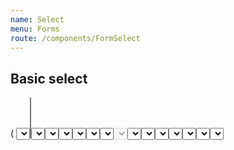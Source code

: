 ```yaml
---
name: Select
menu: Forms
route: /components/FormSelect
---
```



<PageTitle title="Select" src="components/Form/Select" />

## Basic select

<Playground>
  <Looper
    list={variants}
    render={variant => (
      <FormComponentDemo property="value" initialValue="yellow">
        <Select onChange={(event, value) => console.log(value)} options={options} variant={variant} />
      </FormComponentDemo>
    )}
  />
</Playground>

## Multiple select

<Playground>
  <Looper
    list={variants}
    render={variant => (
      <FormComponentDemo property="value" initialValue={['yellow', 'blue']}>
        <Select
          label="Super fantastic label"
          multiple
          onChange={(event, value) => console.log(value)}
          options={options}
          variant={variant}
        />
      </FormComponentDemo>
    )}
  />
</Playground>

## Numeric select

<Playground>
  <Looper
    list={variants}
    render={variant => (
      <FormComponentDemo property="value" initialValue={7}>
        <Select
          label="Super fantastic label"
          onChange={(event, value) => console.log(value)}
          type="number"
          width="120px"
          options={[
            { value: 1, label: 'One' },
            { value: 2, label: 'Two' },
            { value: 3, label: 'Threee' },
            { value: 4, label: 'Four' },
            { value: 5, label: 'Five' },
            { value: 6, label: 'Six' },
            { value: 7, label: 'Seven' },
            { value: 8, label: 'Eight' },
            { value: 9, label: 'Nine' },
            { value: 10, label: 'Ten' },
          ]}
          variant={variant}
        />
      </FormComponentDemo>
    )}
  />
</Playground>

## Labeled select

<Playground>
  <Looper
    list={variants}
    render={variant => (
      <FormComponentDemo property="value" initialValue="yellow">
        <Select
          label="Super fantastic label"
          onChange={(event, value) => console.log(value)}
          options={options}
          variant={variant}
        />
      </FormComponentDemo>
    )}
  />
</Playground>

## Transitional labeled select

<Playground>
  <Looper
    list={variants}
    render={variant => (
      <FormComponentDemo property="value">
        <Select
          label="Super fantastic label"
          onChange={(event, value) => console.log(value)}
          options={options}
          transitional
          variant={variant}
        />
      </FormComponentDemo>
    )}
  />
</Playground>

## Transitional labeled select with icons

<Playground>
  <Looper
    list={variants}
    render={variant => (
      <FormComponentDemo property="value">
        <Select
          iconBefore={SearchIcon}
          iconAfter={<TimesIcon size={8} />}
          label="Super fantastic label"
          onChange={(event, value) => console.log(value)}
          options={options}
          transitional
          variant={variant}
        />
      </FormComponentDemo>
    )}
  />
</Playground>

## Placeholder select (string)

<Playground>
  <Looper
    list={variants}
    render={variant => (
      <FormComponentDemo property="value">
        <Select
          label="Super fantastic label"
          onChange={(event, value) => console.log(value)}
          options={options}
          placeholder="Choose a color"
          transitional
          variant={variant}
        />
      </FormComponentDemo>
    )}
  />
</Playground>

## Placeholder select (object)

<Playground>
  <Looper
    list={variants}
    render={variant => (
      <FormComponentDemo property="value">
        <Select
          label="Super fantastic label"
          onChange={(event, value) => console.log(value)}
          options={options}
          placeholder={{ label: 'Choose a color', value: 'none' }}
          transitional
          variant={variant}
        />
      </FormComponentDemo>
    )}
  />
</Playground>

## Disabled select

<Playground>
  <Looper
    list={variants}
    render={variant => (
      <FormComponentDemo property="value" initialValue="yellow">
        <Select
          disabled
          label="Super fantastic label"
          onChange={(event, value) => console.log(value)}
          options={options}
          variant={variant}
        />
      </FormComponentDemo>
    )}
  />
</Playground>

## Read only select

<Playground>
  <Looper
    list={variants}
    render={variant => (
      <FormComponentDemo property="value" initialValue="yellow">
        <Select
          label="Super fantastic label"
          onChange={(event, value) => console.log(value)}
          options={options}
          readOnly
          variant={variant}
        />
      </FormComponentDemo>
    )}
  />
</Playground>

## Read only multiple select

<Playground>
  <Looper
    list={variants}
    render={variant => (
      <FormComponentDemo property="value" initialValue={['yellow', 'blue']}>
        <Select
          label="Super fantastic label"
          onChange={(event, value) => console.log(value)}
          options={options}
          readOnly
          variant={variant}
        />
      </FormComponentDemo>
    )}
  />
</Playground>

## Icon select

<Playground>
  <Looper
    list={variants}
    render={variant => (
      <FormComponentDemo property="value" initialValue="yellow">
        <Select
          iconBefore={<TagIcon scale="small" />}
          label="Super fantastic label"
          onChange={(event, value) => console.log(value)}
          options={options}
          transitional
          variant={variant}
        />
      </FormComponentDemo>
    )}
  />
</Playground>

## Danger select

<Playground>
  <Looper
    list={variants}
    render={variant => (
      <FormComponentDemo property="value" initialValue="yellow">
        <Select
          label="Super fantastic label"
          onChange={(event, value) => console.log(value)}
          options={options}
          transitional
          validity="danger"
          variant={variant}
        />
      </FormComponentDemo>
    )}
  />
</Playground>

## Warning select

<Playground>
  <Looper
    list={variants}
    render={variant => (
      <FormComponentDemo property="value" initialValue="yellow">
        <Select
          label="Super fantastic label"
          onChange={(event, value) => console.log(value)}
          options={options}
          transitional
          validity="warning"
          variant={variant}
        />
      </FormComponentDemo>
    )}
  />
</Playground>

## Success select

<Playground>
  <Looper
    list={variants}
    render={variant => (
      <FormComponentDemo property="value" initialValue="yellow">
        <Select
          label="Super fantastic label"
          onChange={(event, value) => console.log(value)}
          options={options}
          transitional
          validity="success"
          variant={variant}
        />
      </FormComponentDemo>
    )}
  />
</Playground>

## Contrast select

<Playground>
  <Looper
    list={variants}
    render={variant => (
      <FormComponentDemo property="value" initialValue="yellow" contrast>
        <Select
          contrast
          id="demo-contrast-select"
          label="Super fantastic label"
          onChange={(event, value) => console.log(value)}
          options={options}
          variant={variant}
        />
      </FormComponentDemo>
    )}
  />
</Playground>

## Notifications

<Playground>
  <Looper
    list={variants}
    render={variant => (
      <Looper
        list={['success', 'danger', 'warning', 'primary', 'neutral']}
        render={level => (
          <FormComponentDemo property="value" initialValue="yellow">
            <NotifiedSelect
              label="Super fantastic label"
              onChange={(event, value) => console.log(value)}
              options={options}
              variant={variant}
              level={level}
              notification={`This is an example ${level} notification.`}
            />
          </FormComponentDemo>
        )}
      />
    )}
  />
</Playground>

## \[props\]

<Props of={Select} />
